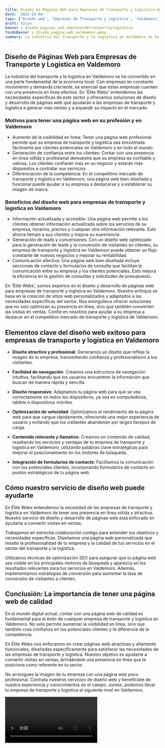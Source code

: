 ```yaml
---
title: Diseño de Páginas Web para Empresas de Transporte y Logística en Valdemoro
date: '2023-10-04'
tags: ['Diseño web', 'Empresas de Transporte y Logística', 'Valdemoro']
draft: false
banner : diseño_paginas_web_empresasdetransporteylogística
fondoBanner : diseño_pagina_web_valdemoro.webp
summary: La industria del transporte y la logística en Valdemoro se ha convertido en una parte fundamental de la economía local. Con empresas en constante movimiento y demanda creciente, es esencial que estas empresas cuenten con una presencia en línea efectiva. En 'Élite Webs' entendemos las necesidades específicas de este sector y ofrecemos soluciones de diseño y desarrollo de páginas web que ayudarán a las empresas de transporte y logística a generar más ventas y a expandir su impacto en el mercado.
---
```


## **Diseño de Páginas Web para Empresas de Transporte y Logística en Valdemoro** 

La industria del transporte y la logística en Valdemoro se ha convertido en una parte fundamental de la economía local. Con empresas en constante movimiento y demanda creciente, es esencial que estas empresas cuenten con una presencia en línea efectiva. En 'Élite Webs' entendemos las necesidades específicas de este sector y ofrecemos soluciones de diseño y desarrollo de páginas web que ayudarán a las empresas de transporte y logística a generar más ventas y a expandir su impacto en el mercado.

### Motivos para tener una página web en su profesión y en Valdemoro
- Aumento de la visibilidad en línea: Tener una página web profesional permite que su empresa de transporte y logística sea encontrada fácilmente por clientes potenciales en Valdemoro y en todo el mundo.
- Generación de confianza entre los clientes: Contar con una presencia en línea sólida y profesional demuestra que su empresa es confiable y valiosa. Los clientes confiarán más en su negocio y estarán más dispuestos a contratar sus servicios.
- Diferenciación de la competencia: En el competitivo mercado de transporte y logística en Valdemoro, una página web bien diseñada y funcional puede ayudar a su empresa a destacarse y a establecer su imagen de marca.

### Beneficios del diseño web para empresas de transporte y logística en Valdemoro
- Información actualizada y accesible: Una página web permite a los clientes obtener información actualizada sobre los servicios de su empresa, horarios, precios y cualquier otra información relevante. Esto ahorra tiempo a sus clientes y mejora su experiencia.
- Generación de leads y conversiones: Con un diseño web optimizado para la generación de leads y la conversión de visitantes en clientes, su empresa de transporte y logística en Valdemoro puede obtener un flujo constante de nuevos negocios y mejorar su rentabilidad.
- Comunicación efectiva: Una página web bien diseñada incluye secciones de contacto y formularios de consulta que facilitan la comunicación entre su empresa y los clientes potenciales. Esto mejora la eficiencia en la gestión de consultas y solicitudes de presupuesto.

En 'Élite Webs', somos expertos en el diseño y desarrollo de páginas web para empresas de transporte y logística en Valdemoro. Nuestro enfoque se basa en la creación de sitios web personalizados y adaptados a las necesidades específicas del sector. Nos enorgullece ofrecer soluciones que no solo optimizan su presencia en línea, sino que también convierten las visitas en ventas. Confíe en nosotros para ayudar a su empresa a destacar en el competitivo mercado de transporte y logística de Valdemoro.

<GifSeo />

<Cta />

## Elementos clave del diseño web exitoso para empresas de transporte y logística en Valdemoro

- **Diseño atractivo y profesional**: Generamos un diseño que refleje la imagen de tu empresa, transmitiendo confianza y profesionalismo a tus visitantes.

- **Facilidad de navegación**: Creamos una estructura de navegación intuitiva, facilitando que los usuarios encuentren la información que buscan de manera rápida y sencilla.

- **Diseño responsivo**: Adaptamos tu página web para que se vea correctamente en todos los dispositivos, ya sea en computadoras, tablets o dispositivos móviles.

- **Optimización de velocidad**: Optimizamos el rendimiento de tu página web para que cargue rápidamente, ofreciendo una mejor experiencia de usuario y evitando que los visitantes abandonen por largos tiempos de carga.

- **Contenido relevante y llamativo**: Creamos un contenido de calidad, resaltando los servicios y ventajas de tu empresa de transporte y logística en Valdemoro, utilizando palabras clave estratégicas para mejorar el posicionamiento en los motores de búsqueda.

- **Integración de formularios de contacto**: Facilitamos la comunicación con tus potenciales clientes, incorporando formularios de contacto en puntos estratégicos de tu página web.

## Cómo nuestro servicio de diseño web puede ayudarte

En Élite Webs entendemos la necesidad de las empresas de transporte y logística en Valdemoro de tener una presencia en línea sólida y atractiva. Nuestro servicio de diseño y desarrollo de páginas web está enfocado en ayudarte a convertir visitas en ventas.

Trabajamos en estrecha colaboración contigo para entender tus objetivos y necesidades específicas. Diseñamos una página web personalizada que resalte la profesionalidad de tu empresa y la calidad de tus servicios en el sector del transporte y la logística.

Utilizamos técnicas de optimización SEO para asegurar que tu página web sea visible en los principales motores de búsqueda y aparezca en los resultados relevantes para tus servicios en Valdemoro. Además, implementamos estrategias de conversión para aumentar la tasa de conversión de visitantes a clientes.

## Conclusión: La importancia de tener una página web de calidad

En el mundo digital actual, contar con una página web de calidad es fundamental para el éxito de cualquier empresa de transporte y logística en Valdemoro. No solo permite aumentar la visibilidad en línea, sino que también crea confianza en tus potenciales clientes y te diferencia de la competencia.

En Élite Webs nos enfocamos en crear páginas web atractivas y altamente funcionales, diseñadas específicamente para satisfacer las necesidades de las empresas de transporte y logística. Nuestro objetivo es ayudarte a convertir visitas en ventas, brindándote una presencia en línea que te posiciona como referente en tu sector.

No arriesgues la imagen de tu empresa con una página web poco profesional. Contrata nuestros servicios de diseño web y benefíciate de nuestra experiencia y conocimientos en el campo. Juntos, podemos llevar tu empresa de transporte y logística al siguiente nivel en Valdemoro.

<Video />

<CtaBot job='Empresas de Transporte y Logística' city='Valdemoro'/>

<Gmaps query='Valdemoro+españa+maps' />